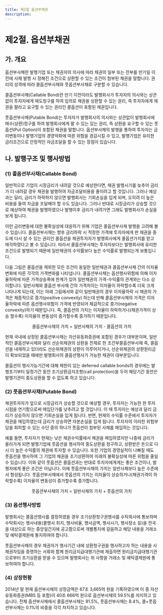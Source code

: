 ```yaml
---
title: 제2절 옵션부채권
description:
---
```


# 제2절. 옵션부채권

## 가. 개요

옵션부사채란 발행기업 또는 채권자의 의사에 따라 채권의 일부 또는 전부를 만기일 이전에 사채 발행 시 정해진 조건으로 상환할 수 있는 조건이 첨부된 채권을 말합니다. 권리의 성격에 따라 콜옵션부사채와 풋옵션부사채로 구분할 수 있습니다. 

콜옵션부사채(Callable Bond)란 만기 이전이라도 발행회사가 투자자의 의사와는 상관없이 투자자에게 매도청구를 하여 임의로 채권을 상환할 수 있는 권리, 즉 투자자에게 채권을 팔라고 요구할 수 있는 권리인 콜옵션이 포함된 채권입니다. 

풋옵션부사채(Putable Bond)는 투자자가 발행회사의 의사와는 상관없이 발행회사에 매수(상환)청구를 하여 발행회사에게 팔 수 있는 있는 권리, 즉 상환을 요구할 수 있는 풋옵션(Put Option)이 포함된 채권을 말합니다. 옵션부사채의 발행을 통하여 투자자는 금리변동이나 발행기업의 경영악화에 따른 위험을 경감시킬 수 있고, 발행기업은 유리한 금리조건으로 안정적인 자금조달을 할 수 있는 장점이 있습니다.

## 나. 발행구조 및 행사방법

### (1) 콜옵션부사채(Callable Bond)

일반적으로 기업이 시장금리가 내려갈 것으로 예상한다면, 채권 발행시기를 늦추어 금리가 더 내려갈 경우 채권을 발행하여 자금조달비용을 줄이려고 할 것입니다. 그러나 예상과는 달리, 금리가 하락하지 않으면 발행회사는 기회손실을 입게 되며, 오히려 더 높은 비용을 들여 자금을 조달해야 할 수도 있습니다. 그러나 반대로 시장금리가 상승할 것으로 예상하여 채권을 발행하였으나 발행이후 금리가 내려가면 그래도 발행회사가 손실을 보게 됩니다. 

이런 금리변동에 대한 불확실성에 대응하기 위해 기업은 콜옵션부사채 발행을 고려해 볼 수 있습니다. 콜옵션부사채는 향후 금리하락 시 적정한 가격에 투자자에게 판 채권을 중도에 다시 살 수 있는 권리인 콜옵션을 채권투자자가 발행회사에게 콜옵션가치를 받고 매각하였다고 볼 수 있습니다. 따라서 콜옵션부사채는 투자자보다는 발행회사에 유리한 조건으로 발행되기 때문에 일반채권의 수익률보다 높은 수익률로 발행되는게 보통입니다.

다음 그림은 콜옵션을 제외한 모든 조건이 동일한 일반채권과 콜옵션부사채 간의 이자율변화에 따른 각각의 가격변화를 나타냅니다. 콜옵션부사채는 옵션행사위험에 의해 이자율하락에 따른 가격상승폭에 한계가 있어 일반채권의 가격-수익률의 관계와는 다소 상이합니다. 일반사채와 콜옵션 부사채 간의 가격차이는 이자율이 하락할수록 더욱 크게 나타나게 되는데, 이는 아래 그림에서와 같이 일반채권의 경우 이자율하락 시 채권의 가격은 체증적으로 증가(positive convexity) 하는데 반해 콜옵션부사채의 가격은 이자율하락에 따른 옵션행사위험이 가격에 반영되어 체감적으로 증가(negative convexity)하기 때문입니다. 즉, 콜옵션의 가치는 이자율이 하락하거나(채권가격이 상승 할수록) 이자율의 변동성이 증가할수록 증가하기 때문입니다.

<GCallout severity="success">
<center> 콜옵션부사채의 가치 = 일반사채의 가치 - 콜옵션의 가치 </center>
</GCallout>

<GCenterImg src="/bm/620_1_pic.jpg" caption="콜옵션부사채와 일반사채의 가치평가 비교" />

현재 국내에 상장된 콜옵션부사채는 자산유동화증권에 포함된 경우가 대부분이며, 일반적인 콜옵션부사채와 달리 선순위채권의 상환을 전제로 한 조건부콜옵션부사채 즉, 콜옵션을 내재하고 있더라도 선순위채권의 상환이 이루어지거나, 선순위채권의 상환원리금이 확보되었을 때에만 발행회사의 콜옵션행사가 가능한 채권이 대부분입니다.

콜옵션의 행사가능기간에 대해 제한이 있는 deferred callable bonds의 경우에는 발행초기부터 일정기간 동안 조기상환금지조항(call protection)을 두어 해당기간 동안은 발행기관이 중도상환을 할 수 없도록 하고 있습니다.

### (2) 풋옵션부사채(Putable Bond)

채권투자자가 앞으로 시장금리가 상승할 것으로 예상할 경우, 투자자는 가능한 한 투자시점을 연기함으로써 매입단가를 낮추려고 할 것입니다. 이 때 투자자는 예상과 달리 금리가 상승하지 않으면 기회손실을 입게 됩니다. 반면, 현재의 수익률 수준에서 투자자가 채권을 매입하였는데 금리가 상승하면 자본손실을 입게 됩니다. 투자자의 이러한 위험부담을 회피할 수 있는 수단 중의 하나가 풋옵션이 첨부된 사채를 매입하는 것입니다. 

예를 들면, 투자자가 현재는 낮은 채권수익률에서 채권을 매입하였지만 나중에 금리가 올라가게 되면 발행기업에 풋옵션을 행사하여 중도상환을 청구하고, 상환받은 돈으로 다시 더 높은 수익률의 채권에 투자할 수 있습니다. 또한 기업의 경영실적이 나빠질 때도 풋옵션을 행사하여 그 기업의 채권을 조기상환하여 미래의 불확실성에 따른 위험을 줄일 수 있습니다. 이와 같이 풋옵션은 콜옵션과는 반대로 투자자에게게는 좋은 조건이나, 발행자에게 좋은 조건은 아닙니다. 이에 풋옵션부사채의 가치는 일반사채보다 높은 수준에서 형성됩니다. 풋옵션부사채에서 풋옵션의 가치는 이자율이 상승하거나(채권가격이 하락할수록) 이자율의 변동성이 증가할수록 증가합니다. 

<GCallout severity="success">
<center> 풋옵션부사채의 가치 = 일반사채의 가치 + 풋옵션의 가치 </center>
</GCallout>

<GCenterImg src="/bm/620_2_pic.jpg" caption="풋옵션부사채와 일반사채의 가치평가 비교" />

### (3) 옵션행사방법

발행회사는 콜옵션행사를 결정하였을 경우 조기상환청구권행사를 수탁회사에 통보하며 수탁회사는 행사내용(콜행사 취지, 행사비율, 행사금액, 행사시기, 행사장소 등)을 전국을 대상으로 하는 중앙일간지에 공고함으로써 개별통지에 갈음하고 해당 내용을 거래소 및 예탁결제원에 통지하여야 합니다. 

풋옵션부사채의 경우 채권자가 행사기간 내에 상환청구권을 행사하고자 하는 내용을 사채권자임을 증명하는 서류와 함께 원리금지급대행기관에 제출하면 원리금지급대행기관으로부터 조기상환을 받을 수 있으며 발행회사는 위 사항을 거래소 및 예탁결제원에 통보하여야 합니다.

### (4) 상장현황

2014년 말 현재 옵션부사채의 상장금액은 67조 3,665억 원을 기록하였으며 이 중 자산유동화증권(MBS 등 포함)이 40조 666억 원으로 옵션부사채의 59.5%를 차지하고 있습니다. 전체 옵션부사채에서 콜옵션부사채는 91.5%, 풋옵션부사채는 8.4%, 콜+풋옵션부사채는 0.1%의 비중을 각각 차지하고 있습니다.

<GCenterImg src="/bm/620_3_tab.jpg" caption="옵션부사채의 상장내역" />


